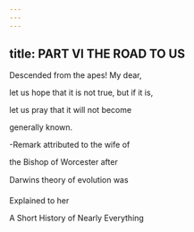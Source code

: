 ```yaml
---
---
---
```

title: PART VI THE ROAD TO US
---




Descended from the apes! My dear,

let us hope that it is not true, but if it is,

let us pray that it will not become

generally known.

-Remark attributed to the wife of

the Bishop of Worcester after

Darwins theory of evolution was

Explained to her





A Short History of Nearly Everything